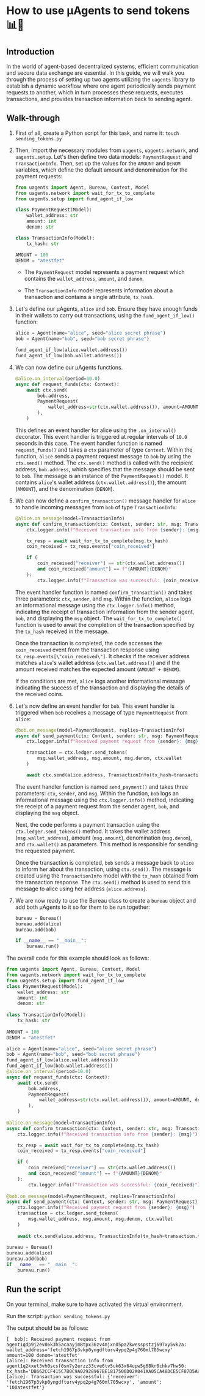 # How to use μAgents to send tokens 📊💸

## Introduction

In the world of agent-based decentralized systems, efficient communication and secure data exchange are essential. In this guide, we will walk you through the process of setting up two agents utilizing the `uagents` library to establish a dynamic workflow where one agent periodically sends payment requests to another, which in turn processes these requests, executes transactions, and provides transaction information back to sending agent.

## Walk-through

1. First of all, create a Python script for this task, and name it: `touch sending_tokens.py`
2. Then, import the necessary modules from `uagents`, `uagents.network`, and `uagents.setup`. Let's then define two data models: `PaymentRequest` and `TransactionInfo`. Then, set up the values for the `AMOUNT` and `DENOM` variables, which define the default amount and denomination for the payment requests:

    ```py copy
    from uagents import Agent, Bureau, Context, Model
    from uagents.network import wait_for_tx_to_complete
    from uagents.setup import fund_agent_if_low
   
    class PaymentRequest(Model):
        wallet_address: str
        amount: int
        denom: str

    class TransactionInfo(Model):
        tx_hash: str

    AMOUNT = 100
    DENOM = "atestfet"
    ```

    - The `PaymentRequest` model represents a payment request which contains the `wallet_address`, `amount`, and `denom`.

    - The `TransactionInfo` model represents information about a transaction and contains a single attribute, `tx_hash`.

3. Let's define our μAgents, `alice` and `bob`. Ensure they have enough funds in their wallets to carry out transactions, using the `fund_agent_if_low()` function:

    ```py copy 
    alice = Agent(name="alice", seed="alice secret phrase")
    bob = Agent(name="bob", seed="bob secret phrase")

    fund_agent_if_low(alice.wallet.address())
    fund_agent_if_low(bob.wallet.address())
    ```

4. We can now define our μAgents functions.

    ```py copy
    @alice.on_interval(period=10.0)
    async def request_funds(ctx: Context):
        await ctx.send(
            bob.address,
            PaymentRequest(
                wallet_address=str(ctx.wallet.address()), amount=AMOUNT, denom=DENOM
            ),
        )
    ```

    This defines an event handler for alice using the `.on_interval()` decorator. This event handler is triggered at regular intervals of `10.0` seconds in this case. The event handler function is named `request_funds()` and takes a `ctx` parameter of type `Context`. Within the function, `alice` sends a payment request message to `bob` by using the `ctx.send()` method. The `ctx.send()` method is called with the recipient address, `bob.address`, which specifies that the message should be sent to `bob`. The message is an instance of the `PaymentRequest()` model. It contains `alice`'s wallet address (`ctx.wallet.address()`), the amount (`AMOUNT`), and the denomination (`DENOM`).

5. We can now define a `confirm_transaction()` message handler for `alice` to handle incoming messages from `bob` of type `TransactionInfo`:

    ```py copy
    @alice.on_message(model=TransactionInfo)
    async def confirm_transaction(ctx: Context, sender: str, msg: TransactionInfo):
        ctx.logger.info(f"Received transaction info from {sender}: {msg}")

        tx_resp = await wait_for_tx_to_complete(msg.tx_hash)
        coin_received = tx_resp.events["coin_received"]

        if (
            coin_received["receiver"] == str(ctx.wallet.address())
            and coin_received["amount"] == f"{AMOUNT}{DENOM}"
        ):
            ctx.logger.info(f"Transaction was successful: {coin_received}")
    ```

    The event handler function is named `confirm_transaction()` and takes three parameters: `ctx`, `sender`, and `msg`. Within the function, `alice` logs an informational message using the `ctx.logger.info()` method, indicating the receipt of transaction information from the sender agent, `bob`, and displaying the `msg` object. The `wait_for_tx_to_complete()` function is used to await the completion of the transaction specified by the `tx_hash` received in the message.

    Once the transaction is completed, the code accesses the `coin_received` event from the transaction response using `tx_resp.events[\"coin_received\"]`. It checks if the receiver address matches `alice`'s wallet address (`ctx.wallet.address()`) and if the amount received matches the expected amount (`AMOUNT + DENOM`).

    If the conditions are met, `alice` logs another informational message indicating the success of the transaction and displaying the details of the received coins.

6. Let's now define an event handler for `bob`. This event handler is triggered when `bob` receives a message of type `PaymentRequest` from `alice`:

   ```py copy
   @bob.on_message(model=PaymentRequest, replies=TransactionInfo)
   async def send_payment(ctx: Context, sender: str, msg: PaymentRequest):
       ctx.logger.info(f"Received payment request from {sender}: {msg}")
   
       transaction = ctx.ledger.send_tokens(
           msg.wallet_address, msg.amount, msg.denom, ctx.wallet
       )
   
       await ctx.send(alice.address, TransactionInfo(tx_hash=transaction.tx_hash))
   ```
   
   The event handler function is named `send_payment()` and takes three parameters: `ctx`, `sender`, and `msg`. Within the function, `bob` logs an informational message using the `ctx.logger.info()` method, indicating the receipt of a payment request from the sender agent, `bob`,  and displaying the `msg` object.

   Next, the code performs a payment transaction using the `ctx.ledger.send_tokens()` method. It takes the wallet address (`msg.wallet_address`), amount (`msg.amount`), denomination (`msg.denom`), and `ctx.wallet()` as parameters. This method is responsible for sending the requested payment.

   Once the transaction is completed, `bob` sends a message back to `alice` to inform her about the transaction, using `ctx.send()`. The message is created using the `TransactionInfo` model with the `tx_hash` obtained from the transaction response. The `ctx.send()` method is used to send this message to alice using her address (`alice.address`).

7. We are now ready to use the Bureau class to create a `bureau` object and add both μAgents to it so for them to be run together:

   ```py copy
   bureau = Bureau()
   bureau.add(alice)
   bureau.add(bob)

   if __name__ == "__main__":
       bureau.run()
   ```

The overall code for this example should look as follows: 

```py copy filename="sending_tokens.py"
from uagents import Agent, Bureau, Context, Model
from uagents.network import wait_for_tx_to_complete
from uagents.setup import fund_agent_if_low
class PaymentRequest(Model):
    wallet_address: str
    amount: int
    denom: str
    
class TransactionInfo(Model):
    tx_hash: str
    
AMOUNT = 100
DENOM = "atestfet"

alice = Agent(name="alice", seed="alice secret phrase")
bob = Agent(name="bob", seed="bob secret phrase")
fund_agent_if_low(alice.wallet.address())
fund_agent_if_low(bob.wallet.address())
@alice.on_interval(period=10.0)
async def request_funds(ctx: Context):
    await ctx.send(
        bob.address,
        PaymentRequest(
            wallet_address=str(ctx.wallet.address()), amount=AMOUNT, denom=DENOM
        ),
    )
    
@alice.on_message(model=TransactionInfo)
async def confirm_transaction(ctx: Context, sender: str, msg: TransactionInfo):
    ctx.logger.info(f"Received transaction info from {sender}: {msg}")

    tx_resp = await wait_for_tx_to_complete(msg.tx_hash)
    coin_received = tx_resp.events["coin_received"]

    if (
        coin_received["receiver"] == str(ctx.wallet.address())
        and coin_received["amount"] == f"{AMOUNT}{DENOM}"
    ):
        ctx.logger.info(f"Transaction was successful: {coin_received}")
        
@bob.on_message(model=PaymentRequest, replies=TransactionInfo)
async def send_payment(ctx: Context, sender: str, msg: PaymentRequest):
    ctx.logger.info(f"Received payment request from {sender}: {msg}")
    transaction = ctx.ledger.send_tokens(
        msg.wallet_address, msg.amount, msg.denom, ctx.wallet
    )
    
    await ctx.send(alice.address, TransactionInfo(tx_hash=transaction.tx_hash))
    
bureau = Bureau()
bureau.add(alice)
bureau.add(bob)
if __name__ == "__main__":
    bureau.run()
```

## Run the script

On your terminal, make sure to have activated the virtual environment.

Run the script: `python sending_tokens.py`

The output should be as follows:

```
[  bob]: Received payment request from agent1qdp9j2ev86k3h5acaayjm8tpx36zv4mjxn05pa2kwesspstzj697xy5vk2a: wallet_address='fetch1967p3vkp0yngdfturv4ypq2p4g760ml705wcxy' amount=100 denom='atestfet'
[alice]: Received transaction info from agent1q2kxet3vh0scsf0sm7y2erzz33cve6tv5uk63x64upw5g68kr0chkv7hw50: tx_hash='DB662CCF415C7B0C9A02928967BE1817506D02A041AA05CA48DCE5CF87D5A638'
[alice]: Transaction was successful: {'receiver': 'fetch1967p3vkp0yngdfturv4ypq2p4g760ml705wcxy', 'amount': '100atestfet'}
```

